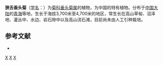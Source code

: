 {{Speciesbox
| name = 狭舌垂头菊
| status = 
| status_system = 
| image =
| genus = Cremanthodium
| species = stenoglossum
| authority = Ling et [[刘尚武|S. W. Liu]]
}}

'''狭舌垂头菊'''（[[学名|学名]]：{{lang|la|''Cremanthodium stenoglossum''}}）为[[菊科|菊科]][[垂头菊属|垂头菊属]]的植物，为中国的特有植物。分布于[[中国大陆|中国大陆]]的[[青海|青海]]等地，生长于海拔3,700米至4,700米的地区，常生长在高山草甸、沼泽地、灌丛中、水边、岩石隙中以及高山流石滩，目前尚未由人工引种栽培。

== 参考文献 ==
<div class="references-small">
* {{cite web| url =http://www.bioinfo.cn/db05/KmzwSpecies.php?action=view&id=4595| title =狭舌垂头菊| work =《中国高等植物数据库全库》| publisher =中国科学院微生物研究所| author =昆明植物研究所| accessdate =2009-02-25| deadurl =yes| archiveurl =https://web.archive.org/web/20160305052737/http://www.bioinfo.cn/db05/KmzwSpecies.php?action=view&id=4595| archivedate =2016-03-05}}
</div>
{{Taxonbar|from=Q15231342}}

[[Category:垂头菊属|X]]
[[Category:中國特有植物|X]]
[[Category:青海植物|X]]